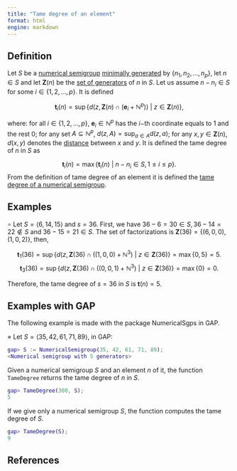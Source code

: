 ```yaml
---
title: "Tame degree of an element"
format: html
engine: markdown
---
```


## Definition

Let $S$ be a [numerical semigroup](../Basic-concepts/Numerical-semigroup.qmd) [minimally generated](../Basic-concepts/Minimal-set-of-generators.qmd) by $\{n_1, n_2, \ldots, n_p\}$, let $n \in S$ and let $\mathbf{Z}(n)$ be the [set of generators](../Presentations-NS/Set-of-factorizations.qmd) of $n$ in $S$. Let us assume $n - n_i \in S$ for some $i \in \{1, 2, \ldots, p\}$. It is defined

$$
\mathbf{t}_i(n) = \sup \{ d(z, \mathbf{Z}(n) \cap (\mathbf{e}_i + \mathbb{N}^p)) ~ | ~ z \in \mathbf{Z}(n) \},
$$

where: for all $i \in \{1, 2, \ldots, p\}$, $\mathbf{e}_i \in \mathbb{N}^p$ has the $i-$th coordinate equals to $1$ and the rest $0$; for any set $A \subseteq \mathbb{N}^p$, $d(z, A) = \sup_{a \in A} d(z, a)$; for any $x, y \in \mathbf{Z}(n)$, $d(x,y)$ denotes the [distance](Distance-factorizations.qmd) between $x$ and $y$. It is defined the tame degree of $n$ in $S$ as

$$
\mathbf{t}_i(n) = \max \{ \mathbf{t}_i(n) ~ | ~ n - n_i \in S, 1 \le i \le p\}.
$$ From the definition of tame degree of an element it is defined the [tame degree of a numerical semigroup](Tame-degree-of-a-numerical-semigroup.qmd).

## Examples

$\circ$ Let $S = \langle 6, 14, 15 \rangle$ and $s = 36$. First, we have $36 - 6 = 30 \in S, 36 - 14 = 22 \not \in S$ and $36 - 15 = 21 \in S$. The set of factorizations is $\mathbf{Z}(36) = \{(6,0,0), (1,0,2)\}$, then,

$$
\mathbf{t}_1(36) = \sup \{ d(z, \mathbf{Z}(36) \cap ((1,0,0) + \mathbb{N}^3) ~ | ~ z \in \mathbf{Z}(36) \} = \max \{0, 5\} = 5.
$$ $$
\mathbf{t}_3(36) = \sup \{ d(z, \mathbf{Z}(36) \cap ((0, 0, 1) + \mathbb{N}^3) ~ | ~ z \in \mathbf{Z}(36) \} = \max \{0\} = 0.
$$

Therefore, the tame degree of $s = 36$ in $S$ is $\mathbf{t}(n) = 5$.

## Examples with GAP

The following example is made with the package NumericalSgps in GAP.

$\diamond$ Let $S = \langle 35, 42, 61, 71, 89 \rangle$, in GAP:

``` gap
gap> S := NumericalSemigroup(35, 42, 61, 71, 89);
<Numerical semigroup with 5 generators>
```

Given a numerical semigroup $S$ and an element $n$ of it, the function `TameDegree` returns the tame degree of $n$ in $S$.

``` gap
gap> TameDegree(300, S);
5
```

If we give only a numerical semigroup $S$, the function computes the tame degree of $S$.

``` gap
gap> TameDegree(S);
9
```

## References
